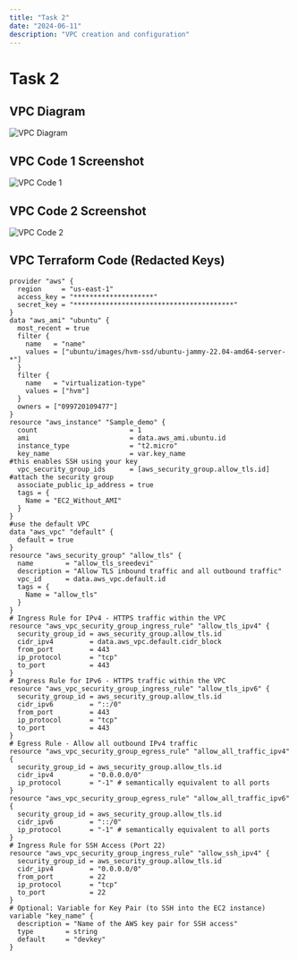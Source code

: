 ```yaml
---
title: "Task 2"
date: "2024-06-11"
description: "VPC creation and configuration"
---
```


# Task 2

## VPC Diagram

![VPC Diagram](/vpc.png)

## VPC Code 1 Screenshot

![VPC Code 1](/vpc1.png)

## VPC Code 2 Screenshot

![VPC Code 2](/vpc2.png)

## VPC Terraform Code (Redacted Keys)

```hcl
provider "aws" {
  region     = "us-east-1"
  access_key = "********************"
  secret_key = "****************************************"
}
data "aws_ami" "ubuntu" {
  most_recent = true
  filter {
    name   = "name"
    values = ["ubuntu/images/hvm-ssd/ubuntu-jammy-22.04-amd64-server-*"]
  }
  filter {
    name   = "virtualization-type"
    values = ["hvm"]
  }
  owners = ["099720109477"]
}
resource "aws_instance" "Sample_demo" {
  count                       = 1
  ami                         = data.aws_ami.ubuntu.id
  instance_type               = "t2.micro"
  key_name                    = var.key_name                      #this enables SSH using your key
  vpc_security_group_ids      = [aws_security_group.allow_tls.id] #attach the security group
  associate_public_ip_address = true
  tags = {
    Name = "EC2_Without_AMI"
  }
}
#use the default VPC
data "aws_vpc" "default" {
  default = true
}
resource "aws_security_group" "allow_tls" {
  name        = "allow_tls_sreedevi"
  description = "Allow TLS inbound traffic and all outbound traffic"
  vpc_id      = data.aws_vpc.default.id
  tags = {
    Name = "allow_tls"
  }
}
# Ingress Rule for IPv4 - HTTPS traffic within the VPC
resource "aws_vpc_security_group_ingress_rule" "allow_tls_ipv4" {
  security_group_id = aws_security_group.allow_tls.id
  cidr_ipv4         = data.aws_vpc.default.cidr_block
  from_port         = 443
  ip_protocol       = "tcp"
  to_port           = 443
}
# Ingress Rule for IPv6 - HTTPS traffic within the VPC
resource "aws_vpc_security_group_ingress_rule" "allow_tls_ipv6" {
  security_group_id = aws_security_group.allow_tls.id
  cidr_ipv6         = "::/0"
  from_port         = 443
  ip_protocol       = "tcp"
  to_port           = 443
}
# Egress Rule - Allow all outbound IPv4 traffic
resource "aws_vpc_security_group_egress_rule" "allow_all_traffic_ipv4" {
  security_group_id = aws_security_group.allow_tls.id
  cidr_ipv4         = "0.0.0.0/0"
  ip_protocol       = "-1" # semantically equivalent to all ports
}
resource "aws_vpc_security_group_egress_rule" "allow_all_traffic_ipv6" {
  security_group_id = aws_security_group.allow_tls.id
  cidr_ipv6         = "::/0"
  ip_protocol       = "-1" # semantically equivalent to all ports
}
# Ingress Rule for SSH Access (Port 22)
resource "aws_vpc_security_group_ingress_rule" "allow_ssh_ipv4" {
  security_group_id = aws_security_group.allow_tls.id
  cidr_ipv4         = "0.0.0.0/0"
  from_port         = 22
  ip_protocol       = "tcp"
  to_port           = 22
}
# Optional: Variable for Key Pair (to SSH into the EC2 instance)
variable "key_name" {
  description = "Name of the AWS key pair for SSH access"
  type        = string
  default     = "devkey"
}
```